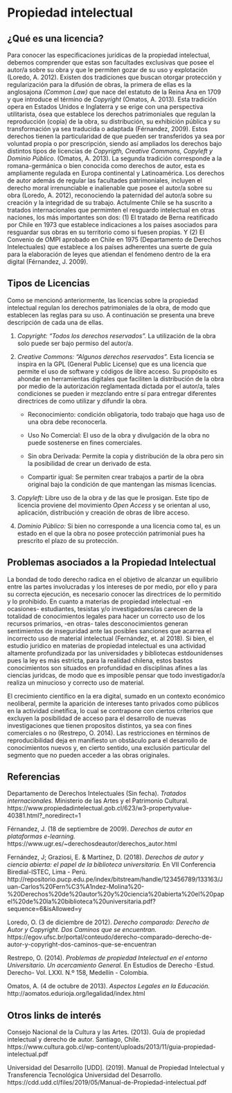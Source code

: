 # Propiedad intelectual {#propiedad}

## ¿Qué es una licencia?

Para conocer las especificaciones jurídicas de la propiedad intelectual, debemos comprender que estas son facultades exclusivas que posee el autor/a sobre su obra y que le permiten gozar de su uso y explotación (Loredo, A. 2012). Existen dos tradiciones que buscan otorgar protección y regularización para la difusión de obras, la primera de ellas es la anglosajona _(Common Law)_ que nace del estatuto de la Reina Ana en 1709 y que introduce el término de _Copyright_ (Omatos, A. 2013). Esta tradición opera en Estados Unidos e Inglaterra y se erige con una perspectiva utilitarista, ósea que establece los derechos patrimoniales que regulan la reproducción (copia) de la obra, su distribución, su exhibición pública y su transformación ya sea traducida o adaptada (Férnandez, 2009). Estos derechos tienen la particularidad de que pueden ser transferidos ya sea por voluntad propia o por prescripción, siendo así ampliados los derechos bajo distintos tipos de licencias de _Copyrigth, Creative Commons, Copyleft y Dominio Público_. (Omatos, A. 2013). La segunda tradición corresponde a la romana-germánica o bien conocida como derechos de autor, esta es ampliamente regulada en Europa continental y Latinoamérica. Los derechos de autor además de regular las facultades patrimoniales, incluyen el derecho moral irrenunciable e inalienable que posee el autor/a sobre su obra (Loredo, A. 2012), reconociendo la paternidad del autor/a sobre su creación y la integridad de su trabajo. Actulmente Chile se ha suscrito a tratados internacionales que permimten el resguardo intelectual en otras naciones, los más importantes son dos: (1) El tratado de Berna reatificado por Chile en 1973 que establece indicaciones a los países asociados para resguardar sus obras en su territorio como si fuesen propias. Y (2) El Convenio de OMPI aprobado en Chile en 1975 (Departamento de Derechos Intelectuales) que establece a los países adherentes una suerte de guía para la elaboración de leyes que atiendan el fenómeno dentro de la era digital (Férnandez, J. 2009). 

## Tipos de Licencias

Como se mencionó anteriormente, las licencias sobre la propiedad intelectual regulan los derechos patrimoniales de la obra, de modo que establecen las reglas para su uso. A continuación se presenta una breve descripción de cada una de ellas.  

1. *Copyright:* _"Todos los derechos reservados"._ La utilización de la obra solo puede ser bajo permiso del autor/a.

2. *Creative Commons:* _"Algunos derechos reservados"._ Esta licencia se inspira en la GPL (General Public License) que es una licencia que permite el uso de software y códigos de libre acceso. Su propósito es ahondar en herramientas digitales que faciliten la distribución de la obra por medio de la autorización reglamentada dictada por el autor/a, tales condiciones se pueden ir mezclando entre sí para entregar diferentes directrices de como utilizar y difundir la obra.  

    * Reconocimiento: condición obligatoria, todo trabajo que haga uso de una obra debe reconocerla.  
  
    * Uso No Comercial: El uso de la obra y divulgación de la obra no puede sostenerse en fines comerciales.   
  
    * Sin obra Derivada: Permite la copia y distribución de la obra pero sin la posibilidad de crear un derivado de esta.    
  
    * Compartir igual: Se permiten crear trabajos a partir de la obra original bajo la condición de que mantengan las mismas licencias.    
  
3. *Copyleft:* Libre uso de la obra y de las que le prosigan. Este tipo de licencia proviene del movimiento _Open Access_ y se orientan al uso, aplicación, distribución y creación de obras de libre acceso.  

4. *Dominio Público:* Si bien no corresponde a una licencia como tal, es un estado en el que la obra no posee protección patrimonial pues ha prescrito el plazo de su protección.   

## Problemas asociados a la Propiedad Intelectual

La bondad de todo derecho radica en el objetivo de alcanzar un equilibrio entre las partes involucradas y los intereses de por medio, por ello y para su correcta ejecución, es necesario conocer las directrices de lo permitido y lo prohibido. En cuanto a materias de propiedad intelectual -en ocasiones- estudiantes, tesistas y/o investigadores/as carecen de la totalidad de conocimientos legales para hacer un correcto uso de los recursos primarios, -en otras- tales desconocimientos generan sentimientos de inseguridad ante las posibles sanciones que acarrea el incorrecto uso de material intelectual (Fernández, et. al 2018). Si bien, el estudio juridico en materias de propiedad intelectual es una actividad altamente profundizada por las universidades y bibliotecas estdounidenses pues la ley es más estricta, para la realidad chilena, estos bastos conocimientos son situados en profundidad en disciplinas afines a las ciencias juridcas, de modo que es imposible pensar que todo investigador/a realiza un minucioso y correcto uso de material.

El crecimiento científico en la era digital, sumado en un contexto económico neoliberal, permite la aparición de intereses tanto privados como públicos en la actividad cinetífica, lo cual se contrapone con ciertos criterios que excluyen la posibilidad de acceso para el desarrollo de nuevas investigaciones que tienen propositos distintos, ya sea con fines comerciales o no (Restrepo, O. 2014). Las restricciones en términos de reproducibilidad deja en manifiesto un obstáculo para el desarrollo de conocimientos nuevos y, en cierto sentido, una exclusión particular del segmento que no pueden acceder a las obras originales. 
  
## Referencias

Departamento de Derechos Intelectuales (Sin fecha). _Tratados internacionales._ Ministerio de las Artes y el Patrimonio Cultural. https://www.propiedadintelectual.gob.cl/623/w3-propertyvalue-40381.html?_noredirect=1 

Férnandez, J. (18 de septiembre de 2009). _Derechos de autor en plataformas e-learning._ https://www.ugr.es/~derechosdeautor/derechos_autor.html  

Fernández, J; Graziosi, E. & Martínez, D. (2018). _Derechos de autor y ciencia abierta: el papel de la biblioteca universitaria._ En VII Conferencia Biredial-ISTEC, Lima - Perú. http://repositorio.pucp.edu.pe/index/bitstream/handle/123456789/133163/Juan-Carlos%20Fern%C3%A1ndez-Molina%20-%20Derechos%20de%20autor%20y%20ciencia%20abierta%20el%20papel%20de%20la%20biblioteca%20universitaria.pdf?sequence=6&isAllowed=y 

Loredo, O. (3 de diciembre de 2012). _Derecho comparado: Derecho de Autor y Copyright. Dos Caminos que se encuentran._ https://egov.ufsc.br/portal/conteudo/derecho-comparado-derecho-de-autor-y-copyright-dos-caminos-que-se-encuentran 

Restrepo, O. (2014). _Problemas de propiedad Intelectual en el entorno Universitario. Un acercamiento General._ En Estudios de Derecho -Estud. Derecho- Vol. LXXI. N.º 158, Medellín - Colombia.

Omatos, A. (4 de octubre de 2013). _Aspectos Legales en la Educación._  http://aomatos.edurioja.org/legalidad/index.html 

## Otros links de interés

Consejo Nacional de la Cultura y las Artes. (2013). Guía de propiedad intelectual y derecho de autor. Santiago, Chile. https://www.cultura.gob.cl/wp-content/uploads/2013/11/guia-propiedad-intelectual.pdf 

Universidad del Desarrollo [UDD]. (2019). Manual de Propiedad Intelectual y Transferencia Tecnológica Universidad del Desarrollo. https://cdd.udd.cl/files/2019/05/Manual-de-Propiedad-intelectual.pdf 